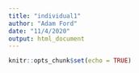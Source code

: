```yaml
---
title: "individual1"
author: "Adam Ford"
date: "11/4/2020"
output: html_document
---
```


```r
knitr::opts_chunk$set(echo = TRUE)
```


